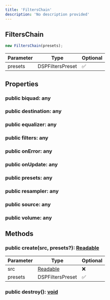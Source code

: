 ```yaml
---
title: 'FiltersChain'
description: 'No description provided'
---
```


## FiltersChain

```typescript
new FiltersChain(presets);
```

| Parameter | Type             | Optional |
| --------- | ---------------- | -------- |
| presets   | DSPFiltersPreset | ✅       |

## Properties

### public biquad: any

### public destination: any

### public equalizer: any

### public filters: any

### public onError: any

### public onUpdate: any

### public presets: any

### public resampler: any

### public source: any

### public volume: any

## Methods

### public create(src, presets?): [Readable](https://nodejs.org/dist/latest/docs/api/stream.html#stream_class_stream_readable)

| Parameter | Type                                                                                         | Optional |
| --------- | -------------------------------------------------------------------------------------------- | -------- |
| src       | [Readable](https://nodejs.org/dist/latest/docs/api/stream.html#stream_class_stream_readable) | ❌       |
| presets   | DSPFiltersPreset                                                                             | ✅       |

### public destroy(): [void](https://developer.mozilla.org/en-US/docs/Web/JavaScript/Reference/Global_Objects/undefined)
